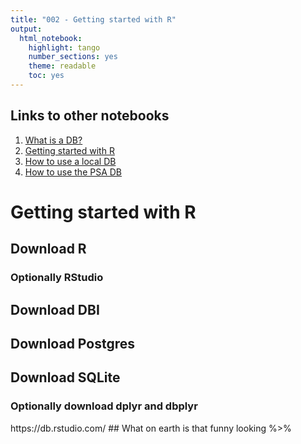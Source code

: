 ```yaml
---
title: "002 - Getting started with R"
output:
  html_notebook: 
    highlight: tango
    number_sections: yes
    theme: readable
    toc: yes
---
```



## Links to other notebooks
1. [What is a DB?](001_What_is_a_database.nb.html)
2. [Getting started with R](002_Getting_started_with_R.nb.html)
3. [How to use a local DB](003_How_to_use_a_local_DB.nb.html)
4. [How to use the PSA DB](004_How_to_use_the_PSA_DB.nb.html)

# Getting started with R
## Download R
### Optionally RStudio


## Download DBI
## Download Postgres
## Download SQLite
### Optionally download dplyr and dbplyr
https://db.rstudio.com/
## What on earth is that funny looking %>%